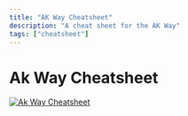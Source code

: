 ```yaml
---
title: "AK Way Cheatsheet"
description: "A cheat sheet for the AK Way"
tags: ["cheatsheet"]
---
```



# Ak Way Cheatsheet

[![Ak Way Cheatsheet](https://raw.githubusercontent.com/armakuni/ak-way-cheatsheet/main/ak-way-defaults-cheatsheet.png)](https://github.com/armakuni/ak-way-cheatsheet)
